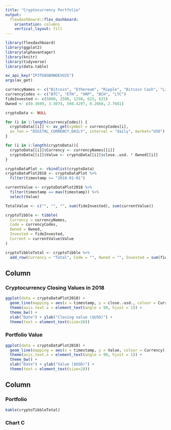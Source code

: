 ```yaml
---
title: "Cryptocurrency Portfolio"
output: 
  flexdashboard::flex_dashboard:
    orientation: columns
    vertical_layout: fill
---
```


```r
library(flexdashboard)
library(ggplot2)
library(alphavantager)
library(knitr)
library(tidyverse)
library(data.table)

av_api_key("IP3TG8GBOWDEVU2S")
args(av_get)

currencyNames <- c("Bitcoin", "Ethereum", "Ripple", "Bitcoin Cash", "Litecoin")
currencyCodes <- c("BTC", "ETH", "XRP", "BCH", "LTC")
fideInvested <- c(5000, 2500, 1250, 625, 625)
Owned <- c(0.3699, 3.3074, 598.4297, 0.2668, 2.7681)

cryptoData <- NULL

for (i in 1:length(currencyCodes)) {
  cryptoData[[i]] <- av_get(symbol = currencyCodes[i], 
  av_fun = "DIGITAL_CURRENCY_DAILY", interval = "daily", market="USD")
}

for (i in 1:length(cryptoData)){
  cryptoData[[i]]$Currency <- currencyNames[[i]]
  cryptoData[[i]]$Value <- cryptoData[[i]]$close..usd. * Owned[[i]]
}

cryptoDataPlot <- rbindlist(cryptoData)
cryptoDataPlot2018 <- cryptoDataPlot %>% 
  filter(timestamp >= "2018-01-01")

currentValue <- cryptoDataPlot2018 %>%
  filter(timestamp == max(timestamp)) %>%
  select(Value)

TotalValue <- c("", "", "", sum(fideInvested), sum(currentValue))

cryptoTibble <- tibble(
  Currency = currencyNames,
  Code = currencyCodes,
  Owned = Owned,
  Invested = fideInvested,
  Current = currentValue$Value
)

cryptoTibbleTotal <- cryptoTibble %>% 
  add_row(Currency = "Total", Code = "", Owned = "", Invested = sum(fideInvested), Current = sum(currentValue))

```

Column {data-width=650}
-----------------------------------------------------------------------

### Cryptocurrency Closing Values in 2018

```r
ggplot(data = cryptoDataPlot2018) +
  geom_line(mapping = aes(x = timestamp, y = close..usd., colour = Currency)) +
  theme(axis.text.x = element_text(angle = 90, hjust = 1)) + 
  theme_bw() +
  xlab("Date") + ylab("Closing value ($USD)") +
  theme(text = element_text(size=20))
```

### Portfolio Value

```r
ggplot(data = cryptoDataPlot2018) +
  geom_line(mapping = aes(x = timestamp, y = Value, colour = Currency)) +
  theme(axis.text.x = element_text(angle = 90, hjust = 1)) + 
  theme_bw() +
  xlab("Date") + ylab("Value ($USD)") +
  theme(text = element_text(size=20))
```

Column {data-width=350}
-----------------------------------------------------------------------

### Portfolio

```r
kable(cryptoTibbleTotal)
```

### Chart C

```r

```

